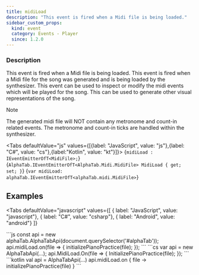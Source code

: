 ```yaml
---
title: midiLoad
description: "This event is fired when a Midi file is being loaded."
sidebar_custom_props:
  kind: event
  category: Events - Player
  since: 1.2.0
---
```



<SinceBadge since="1.2.0" />

### Description
This event is fired when a Midi file is being loaded. This event is fired when a Midi file for the song was generated and is being loaded
by the synthesizer. This event can be used to inspect or modify the midi events
which will be played for the song. This can be used to generate other visual representations
of the song.

> [!NOTE]
> The generated midi file will NOT contain any metronome and count-in related events. The metronome and
> count-in ticks are handled within the synthesizer.

<Tabs defaultValue="js" values={[{label: "JavaScript", value: "js"},{label: "C#", value: "cs"},{label:"Kotlin", value: "kt"}]}>
<TabItem value="js">
<CodeBlock language="ts">{`midiLoad : IEventEmitterOfT<MidiFile>;`}</CodeBlock>
</TabItem>
<TabItem value="cs">
<CodeBlock language="csharp">{`AlphaTab.IEventEmitterOfT<AlphaTab.Midi.MidiFile> MidiLoad { get; set; }`}</CodeBlock>
</TabItem>
<TabItem value="kt">
<CodeBlock language="kotlin">{`var midiLoad: alphaTab.IEventEmitterOfT<alphaTab.midi.MidiFile>`}</CodeBlock>
</TabItem>
</Tabs>


## Examples

<Tabs
    defaultValue="javascript"
    values={[
      { label: "JavaScript", value: "javascript"},
      { label: "C#", value: "csharp"},
      { label: "Android", value: "android"}
    ]}
>
<TabItem value="javascript">
```js
const api = new alphaTab.AlphaTabApi(document.querySelector('#alphaTab'));
api.midiLoad.on(file => {
    initializePianoPractice(file);
});
```
</TabItem>
<TabItem value="csharp">
```cs
var api = new AlphaTabApi<MyControl>(...);
api.MidiLoad.On(file =>
{
    InitializePianoPractice(file);
});
```
</TabItem>
<TabItem value="android">
```kotlin
val api = AlphaTabApi<MyControl>(...)
api.midiLoad.on { file ->
    initializePianoPractice(file)
}
```
</TabItem>
</Tabs>

